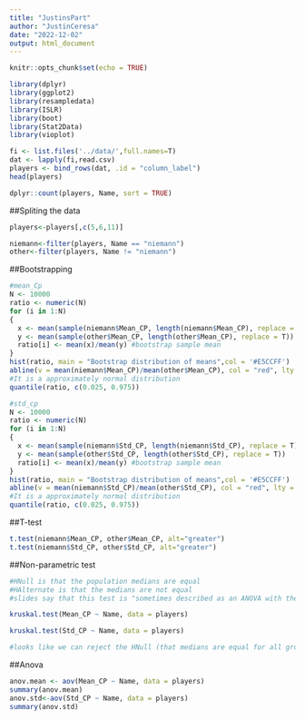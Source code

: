 ```yaml
---
title: "JustinsPart"
author: "JustinCeresa"
date: "2022-12-02"
output: html_document
---
```


```r
knitr::opts_chunk$set(echo = TRUE)
```


```r
library(dplyr)
library(ggplot2)
library(resampledata)
library(ISLR)
library(boot)
library(Stat2Data)
library(vioplot)
```


```r
fi <- list.files('../data/',full.names=T)
dat <- lapply(fi,read.csv)
players <- bind_rows(dat, .id = "column_label")
head(players)
```



```r
dplyr::count(players, Name, sort = TRUE)
```






##Spliting the data

```r
players<-players[,c(5,6,11)]

niemann<-filter(players, Name == "niemann")
other<-filter(players, Name != "niemann")
```

##Bootstrapping
```r
#mean_Cp
N <- 10000
ratio <- numeric(N) 
for (i in 1:N)
{
  x <- mean(sample(niemann$Mean_CP, length(niemann$Mean_CP), replace = T))
  y <- mean(sample(other$Mean_CP, length(other$Mean_CP), replace = T))
  ratio[i] <- mean(x)/mean(y) #bootstrap sample mean
}
hist(ratio, main = "Bootstrap distribution of means",col = '#E5CCFF') 
abline(v = mean(niemann$Mean_CP)/mean(other$Mean_CP), col = "red", lty = 2) 
#It is a approximately normal distribution
quantile(ratio, c(0.025, 0.975))
```
```r
#std_cp
N <- 10000
ratio <- numeric(N) 
for (i in 1:N)
{
  x <- mean(sample(niemann$Std_CP, length(niemann$Std_CP), replace = T))
  y <- mean(sample(other$Std_CP, length(other$Std_CP), replace = T))
  ratio[i] <- mean(x)/mean(y) #bootstrap sample mean
}
hist(ratio, main = "Bootstrap distribution of means",col = '#E5CCFF') 
abline(v = mean(niemann$Std_CP)/mean(other$Std_CP), col = "red", lty = 2) 
#It is a approximately normal distribution
quantile(ratio, c(0.025, 0.975))
```

##T-test
```r
t.test(niemann$Mean_CP, other$Mean_CP, alt="greater")
t.test(niemann$Std_CP, other$Std_CP, alt="greater")
```
##Non-parametric test
```r
#HNull is that the population medians are equal
#HAlternate is that the medians are not equal
#slides say that this test is "sometimes described as an ANOVA with the data replaced by their ranks"

kruskal.test(Mean_CP ~ Name, data = players)

kruskal.test(Std_CP ~ Name, data = players)

#looks like we can reject the HNull (that medians are equal for all groups)
```

##Anova
```r
anov.mean <- aov(Mean_CP ~ Name, data = players)
summary(anov.mean)
anov.std<-aov(Std_CP ~ Name, data = players)
summary(anov.std)
```


